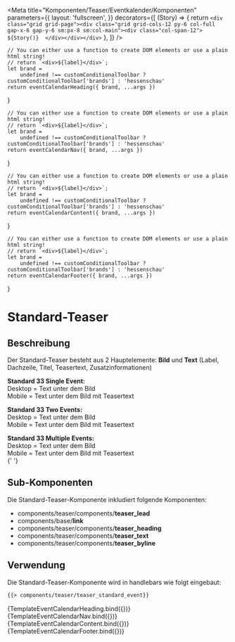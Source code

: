 
<Meta
    title="Komponenten/Teaser/Eventkalender/Komponenten"
    parameters={{
        layout: 'fullscreen',
    }}
    decorators={[
        (Story) => {
            return `<div class="grid grid-page"><div class="grid grid-cols-12 py-6 col-full gap-x-6 gap-y-6 sm:px-8 sm:col-main"><div class="col-span-12">
                ${Story()} 
                </div></div></div>`
        },
    ]}
/>

    // You can either use a function to create DOM elements or use a plain html string!
    // return `<div>${label}</div>`;
    let brand =
        undefined !== customConditionalToolbar ? customConditionalToolbar['brands'] : 'hessenschau'
    return eventCalendarHeading({ brand, ...args })
}

    // You can either use a function to create DOM elements or use a plain html string!
    // return `<div>${label}</div>`;
    let brand =
        undefined !== customConditionalToolbar ? customConditionalToolbar['brands'] : 'hessenschau'
    return eventCalendarNav({ brand, ...args })
}

    // You can either use a function to create DOM elements or use a plain html string!
    // return `<div>${label}</div>`;
    let brand =
        undefined !== customConditionalToolbar ? customConditionalToolbar['brands'] : 'hessenschau'
    return eventCalendarContent({ brand, ...args })
}

    // You can either use a function to create DOM elements or use a plain html string!
    // return `<div>${label}</div>`;
    let brand =
        undefined !== customConditionalToolbar ? customConditionalToolbar['brands'] : 'hessenschau'
    return eventCalendarFooter({ brand, ...args })
}

# Standard-Teaser

## Beschreibung

Der Standard-Teaser besteht aus 2 Hauptelemente: <b>Bild</b> und <b>Text</b> (Label, Dachzeile, Titel, Teasertext, Zusatzinformationen)

<b>Standard 33 Single Event:</b> <br />
Desktop = Text unter dem Bild <br />
Mobile = Text unter dem Bild mit Teasertext <br />

<b>Standard 33 Two Events:</b> <br />
Desktop = Text unter dem Bild <br />
Mobile = Text unter dem Bild mit Teasertext <br />

<b>Standard 33 Multiple Events:</b> <br />
Desktop = Text unter dem Bild <br />
Mobile = Text unter dem Bild mit Teasertext <br />{' '}

## Sub-Komponenten

Die Standard-Teaser-Komponente inkludiert folgende Komponenten:

<ul>
    <li>
        components/teaser/components/<b>teaser_lead</b>
    </li>
    <li>
        components/base/<b>link</b>
    </li>
    <li>
        components/teaser/components/<b>teaser_heading</b>
    </li>
    <li>
        components/teaser/components/<b>teaser_text</b>
    </li>
    <li>
        components/teaser/components/<b>teaser_byline</b>
    </li>
</ul>

## Verwendung

Die Standard-Teaser-Komponente wird in handlebars wie folgt eingebaut:

```html
{{> components/teaser/teaser_standard_event}}
```

<Preview withToolbar>
    <Story
        name="Heading"
        argTypes={{
            title: {
                description: 'Überschrift',
                table: {
                    defaultValue: {
                        summary: 'Eventkalender',
                    },
                },
            },
        }}
        args={{ title: 'Eventkalender' }}
    >
        {TemplateEventCalendarHeading.bind({})}
    </Story>
    <Story
        name="Navigation"
        args={teaserEventCalendar100Serif.logicItem.includeModel.eventCalendar.months}
    >
        {TemplateEventCalendarNav.bind({})}
    </Story>
    <Story
        name="Inhalt"
        args={{ ...eventCalendarEventTeaserData, _withConcertInfo: false, _showTeaser: true }}
    >
        {TemplateEventCalendarContent.bind({})}
    </Story>
    <Story name="Footer" args={eventCalendarFooterData}>
        {TemplateEventCalendarFooter.bind({})}
    </Story>
</Preview>

